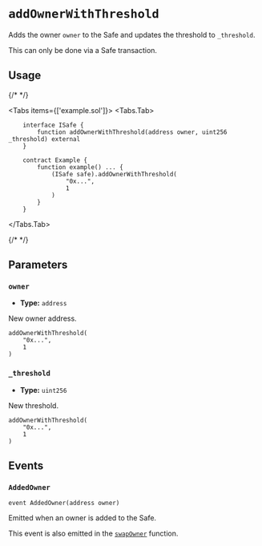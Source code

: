 
# `addOwnerWithThreshold`

Adds the owner `owner` to the Safe and updates the threshold to `_threshold`.

<Callout type='warning'>This can only be done via a Safe transaction.</Callout>

## Usage

{/* <!-- vale off --> */}

<Tabs items={['example.sol']}>
  <Tabs.Tab>
```solidity
    interface ISafe {
        function addOwnerWithThreshold(address owner, uint256 _threshold) external
    }

    contract Example {
        function example() ... {
            (ISafe safe).addOwnerWithThreshold(
                "0x...",
                1
            )
        }
    }

````
</Tabs.Tab>
</Tabs>

{/* <!-- vale on --> */}

## Parameters

### `owner`

- **Type:** `address`

New owner address.

```solidity focus=2
addOwnerWithThreshold(
    "0x...",
    1
)
````

### `_threshold`

- **Type:** `uint256`

New threshold.

```solidity focus=3
addOwnerWithThreshold(
    "0x...",
    1
)
```

## Events

### `AddedOwner`

```solidity
event AddedOwner(address owner)

```

Emitted when an owner is added to the Safe.

This event is also emitted in the [`swapOwner`](./swapOwner.mdx) function.
